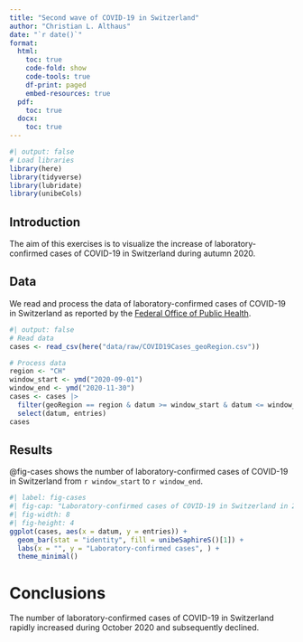 ```yaml
---
title: "Second wave of COVID-19 in Switzerland"
author: "Christian L. Althaus"
date: "`r date()`"
format:
  html:
    toc: true
    code-fold: show
    code-tools: true
    df-print: paged
    embed-resources: true
  pdf:
    toc: true
  docx:
    toc: true
---
```


```r
#| output: false
# Load libraries
library(here)
library(tidyverse)
library(lubridate)
library(unibeCols)
```

## Introduction

The aim of this exercises is to visualize the increase of laboratory-confirmed cases of COVID-19 in Switzerland during autumn 2020.

## Data

We read and process the data of laboratory-confirmed cases of COVID-19 in Switzerland as reported by the [Federal Office of Public Health](https://www.covid19.admin.ch).

```r
#| output: false
# Read data
cases <- read_csv(here("data/raw/COVID19Cases_geoRegion.csv"))
```

```r
# Process data
region <- "CH"
window_start <- ymd("2020-09-01")
window_end <- ymd("2020-11-30")
cases <- cases |>
  filter(geoRegion == region & datum >= window_start & datum <= window_end) |>
  select(datum, entries)
cases
```

## Results

@fig-cases shows the number of laboratory-confirmed cases of COVID-19 in Switzerland from `r window_start` to `r window_end`.

```r
#| label: fig-cases
#| fig-cap: "Laboratory-confirmed cases of COVID-19 in Switzerland in 2020."
#| fig-width: 8
#| fig-height: 4
ggplot(cases, aes(x = datum, y = entries)) +
  geom_bar(stat = "identity", fill = unibeSaphireS()[1]) +
  labs(x = "", y = "Laboratory-confirmed cases", ) +
  theme_minimal()
```

# Conclusions

The number of laboratory-confirmed cases of COVID-19 in Switzerland rapidly increased during October 2020 and subsequently declined.
